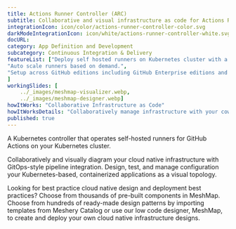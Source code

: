 ```yaml
---
title: Actions Runner Controller (ARC)  
subtitle: Collaborative and visual infrastructure as code for Actions Runner Controller (ARC)
integrationIcon: icon/color/actions-runner-controller-color.svg
darkModeIntegrationIcon: icon/white/actions-runner-controller-white.svg
docURL: 
category: App Definition and Development
subcategory: Continuous Integration & Delivery
featureList: ["Deploy self hosted runners on Kubernetes cluster with a simple set of commands.",
"Auto scale runners based on demand.",
"Setup across GitHub editions including GitHub Enterprise editions and GitHub Enterprise Cloud."
]
workingSlides: [
    ../_images/meshmap-visualizer.webp,
    ../_images/meshmap-designer.webp]
howItWorks: "Collaborative Infrastructure as Code"
howItWorksDetails: "Collaboratively manage infrastructure with your coworkers synchronously sharing the same designs."
published: true
---
```

<p>
    A Kubernetes controller that operates self-hosted runners for GitHub Actions on your Kubernetes cluster.
</p>
<p>
    Collaboratively and visually diagram your cloud native infrastructure with GitOps-style pipeline integration. Design, test, and manage configuration your Kubernetes-based, containerized applications as a visual topology.
</p>
<p>
    Looking for best practice cloud native design and deployment best practices? Choose from thousands of pre-built components in MeshMap. Choose from hundreds of ready-made design patterns by importing templates from Meshery Catalog or use our low code designer, MeshMap, to create and deploy your own cloud native infrastructure designs.
</p>